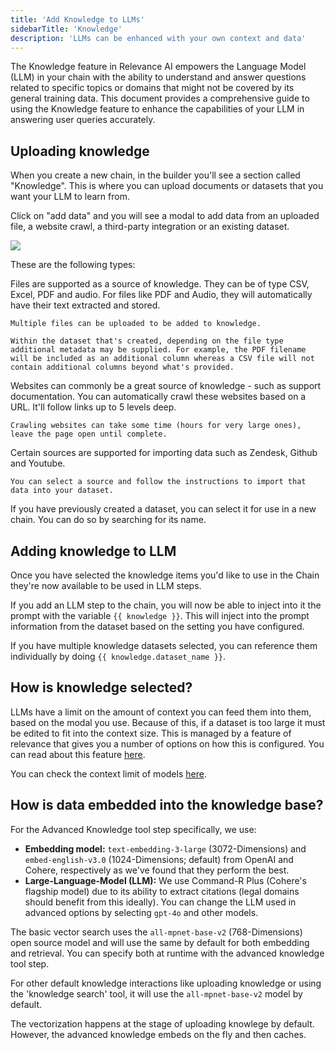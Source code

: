 ```yaml
---
title: 'Add Knowledge to LLMs'
sidebarTitle: 'Knowledge'
description: 'LLMs can be enhanced with your own context and data'
---
```


The Knowledge feature in Relevance AI empowers the Language Model (LLM) in your chain with the ability to understand and answer questions related to specific topics or domains that might not be covered by its general training data. This document provides a comprehensive guide to using the Knowledge feature to enhance the capabilities of your LLM in answering user queries accurately.

## Uploading knowledge

When you create a new chain, in the builder you'll see a section called "Knowledge". This is where you can upload documents or datasets that you want your LLM to learn from.

Click on "add data" and you will see a modal to add data from an uploaded file, a website crawl, a third-party integration or an existing dataset.

<Frame caption="Screenshot of Add Data modal for Knowledge">
  <img src="/images/knowledge-modal.png" />
</Frame>

These are the following types:

<Tabs>
  <Tab title="File">
    Files are supported as a source of knowledge. They can be of type CSV, Excel, PDF and audio. For files like PDF and Audio, they will automatically have their text extracted and stored.

    Multiple files can be uploaded to be added to knowledge.

    Within the dataset that's created, depending on the file type additional metadata may be supplied. For example, the PDF filename will be included as an additional column whereas a CSV file will not contain additional columns beyond what's provided.
  </Tab>
  <Tab title="Website">
    Websites can commonly be a great source of knowledge - such as support documentation. You can automatically crawl these websites based on a URL. It'll follow links up to 5 levels deep.

    Crawling websites can take some time (hours for very large ones), leave the page open until complete.
  </Tab>
  <Tab title="Third-party">
    Certain sources are supported for importing data such as Zendesk, Github and Youtube.

    You can select a source and follow the instructions to import that data into your dataset.
  </Tab>
  <Tab title="Existing dataset">
    If you have previously created a dataset, you can select it for use in a new chain. You can do so by searching for its name.
  </Tab>
</Tabs>

## Adding knowledge to LLM

Once you have selected the knowledge items you'd like to use in the Chain they're now available to be used in LLM steps.

If you add an LLM step to the chain, you will now be able to inject into it the prompt with the variable `{{ knowledge }}`. This will inject into the prompt information from the dataset based on the setting you have configured.

If you have multiple knowledge datasets selected, you can reference them individually by doing `{{ knowledge.dataset_name }}`.

## How is knowledge selected?

LLMs have a limit on the amount of context you can feed them into them, based on the modal you use. Because of this, if a dataset is too large it must be edited to fit into the context size. This is managed by a feature of relevance that gives you a number of options on how this is configured. You can read about this feature [here](/build-custom-tools/tool-steps/llms/how-to-handle-too-much-text).

<Tip>You can check the context limit of models [here](/build-custom-tools/tool-steps/llms/llm#model).</Tip>

## How is data embedded into the knowledge base?

For the Advanced Knowledge tool step specifically, we use:

- **Embedding model:** `text-embedding-3-large` (3072-Dimensions) and `embed-english-v3.0` (1024-Dimensions; default) from OpenAI and Cohere, respectively as we've found that they perform the best.
- **Large-Language-Model (LLM):** We use Command-R Plus (Cohere's flagship model) due to its ability to extract citations (legal domains should benefit from this ideally). You can change the LLM used in advanced options by selecting `gpt-4o` and other models.

The basic vector search uses the `all-mpnet-base-v2` (768-Dimensions) open source model and will use the same by default for both embedding and retrieval. You can specify both at runtime with the advanced knowledge tool step.

For other default knowledge interactions like uploading knowledge or using the 'knowledge search' tool, it will use the `all-mpnet-base-v2` model by default.

The vectorization happens at the stage of uploading knowlege by default. However, the advanced knowledge embeds on the fly and then caches.